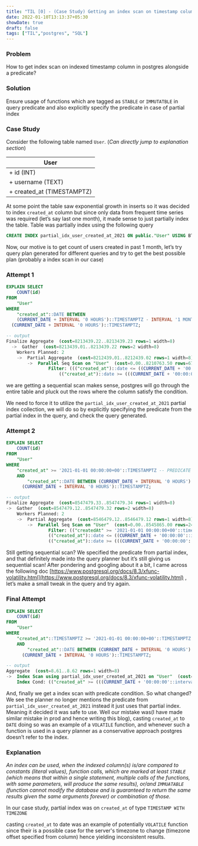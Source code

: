 ```yaml
---
title: "TIL [0] - (Case Study) Getting an index scan on timestamp column with a predicate?"
date: 2022-01-10T13:13:37+05:30
showDate: true
draft: false
tags: ["TIL","postgres", "SQL"]
---
```

### Problem 
How to get index scan on indexed timestamp column in postgres alongside a predicate?

### Solution
Ensure usage of functions which are tagged as `STABLE` or `IMMUTATBLE` in query predicate and also explicitly specify the predicate in case of partial index

### Case Study
Consider the following table named `User`. (*Can directly jump to explanation section*)

| User  |
| --- |
| + id (INT) |
| + username (TEXT) |
| + created_at (TIMESTAMPTZ) |

At some point the table saw exponential growth in inserts so it was decided to index `created_at` column but since only data from frequent time series was required (let’s say last one month), it made sense to just partially index the table. Table was partially index using the following query

```sql
CREATE INDEX partial_idx_user_created_at_2021 ON public."User" USING BTREE ("created_at") WHERE (("created_at" >= '2021-01-01 00:00:00+00'::TIMESTAMPTZ))
```

Now, our motive is to get count of users created in past 1 month, let’s try query plan generated for different queries and try to get the best possible plan (probably a index scan in our case)

### Attempt 1

```sql
EXPLAIN SELECT 
	COUNT(id) 
FROM 
	"User" 
WHERE
	"created_at"::DATE BETWEEN 
	(CURRENT_DATE + INTERVAL '0 HOURS')::TIMESTAMPTZ - INTERVAL '1 MONTH' AND
  (CURRENT_DATE + INTERVAL '0 HOURS')::TIMESTAMPTZ;

-- output
Finalize Aggregate  (cost=8213439.22..8213439.23 rows=1 width=8)
  ->  Gather  (cost=8213439.01..8213439.22 rows=2 width=8)
	Workers Planned: 2
	->  Partial Aggregate  (cost=8212439.01..8212439.02 rows=1 width=8)
		->  Parallel Seq Scan on "User"  (cost=0.00..8210763.50 rows=670203 width=4)
				Filter: ((("created_at")::date <= ((CURRENT_DATE + '00:00:00'::interval))::timestamp with time zone) AND
					(("created_at")::date >= (((CURRENT_DATE + '00:00:00'::interval))::timestamp with time zone - '1 mon'::interval)))
```

we are getting a sequential scan makes sense, postgres will go through the entire table and pluck out the rows where the column satisfy the condition. 

We need to force it to utilize the `partial_idx_user_created_at_2021` partial index collection, we will do so by explicitly specifying the predicate from the partial index in the query, and check the query generated.

### Attempt 2

```sql
EXPLAIN SELECT 
	COUNT(id) 
FROM 
	"User" 
WHERE
	"created_at" >= '2021-01-01 00:00:00+00'::TIMESTAMPTZ -- PREDICATE FROM PARTIAL INDEX
	AND 
		"created_at"::DATE BETWEEN (CURRENT_DATE + INTERVAL '0 HOURS')::TIMESTAMPTZ - INTERVAL '1 MONTH' AND
	  (CURRENT_DATE + INTERVAL '0 HOURS')::TIMESTAMPTZ;

-- output
Finalize Aggregate  (cost=8547479.33..8547479.34 rows=1 width=8)
->  Gather  (cost=8547479.12..8547479.32 rows=2 width=8)
	Workers Planned: 2
	->  Partial Aggregate  (cost=8546479.12..8546479.12 rows=1 width=8)
		->  Parallel Seq Scan on "User"  (cost=0.00..8545865.00 rows=245646 width=4)
				Filter: (("createdAt" >= '2021-01-01 00:00:00+00'::timestamp with time zone) AND 
				(("created_at")::date <= ((CURRENT_DATE + '00:00:00'::interval))::timestamp with time zone) AND 
				(("created_at")::date >= (((CURRENT_DATE + '00:00:00'::interval))::timestamp with time zone - '1 mon'::interval)))

```

Still getting sequential scan? We specified the predicate from partial index, and that definitely made into the query planner but it’s still giving us sequential scan! After pondering and googling about it a bit, I came across the following doc [https://www.postgresql.org/docs/8.3/xfunc-volatility.html](https://www.postgresql.org/docs/8.3/xfunc-volatility.html) , let’s make a small tweak in the query and try again.

### Final Attempt

```sql
EXPLAIN SELECT 
	COUNT(id) 
FROM 
	"User" 
WHERE
	"created_at"::TIMESTAMPTZ >= '2021-01-01 00:00:00+00'::TIMESTAMPTZ -- casting to timestampz(actual type)
	AND 
		"created_at"::DATE BETWEEN (CURRENT_DATE + INTERVAL '0 HOURS')::TIMESTAMPTZ - INTERVAL '1 MONTH' AND
	  (CURRENT_DATE + INTERVAL '0 HOURS')::TIMESTAMPTZ;

-- output
Aggregate  (cost=8.61..8.62 rows=1 width=8)
->  Index Scan using partial_idx_user_created_at_2021 on "User"  (cost=0.58..8.61 rows=1 width=4)
  	Index Cond: (("created_at" >= (((CURRENT_DATE + '00:00:00'::interval))::timestamp with time zone - '1 mon'::interval)) AND ("created_at" <= ((CURRENT_DATE + '00:00:00'::interval))::timestamp with time zone))
```

And, finally we get a index scan with predicate condition. So what changed? We see the planner no longer mentions the predicate from `partial_idx_user_created_at_2021` instead it just uses that partial index. Meaning it decided it was safe to use. Well our mistake was(I have made similar mistake in prod and hence writing this blog), casting `created_at` to `DATE` doing so was an example of a `VOLATILE` function, and whenever such a function is used in a query planner as a conservative approach postgres doesn’t refer to the index.

### Explanation

*An index can be used, when the indexed column(s) is/are compared to constants (literal values), function calls, which are marked at least `STABLE` (which means that within a single statement, multiple calls of the functions, with same parameters, will produce the same results), or/and `IMMUATABLE` (function cannot modify the database and is guaranteed to return the same results given the same arguments forever) or combination of those.*

In our case study, partial index was on `created_at` of type `TIMESTAMP WITH TIMEZONE`

casting `created_at` to date was an example of potentially `VOLATILE` function since their is a possible case for the server's timezone to change (timezone offset specified from column) hence yielding inconsistent results.